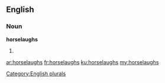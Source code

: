 ==English==

===Noun===
'''horselaughs'''

# {{plural of|[[horselaugh]]}}

[[Category:English plurals]]

[[ar:horselaughs]]
[[fr:horselaughs]]
[[ku:horselaughs]]
[[my:horselaughs]]